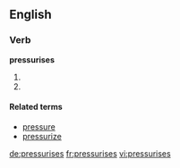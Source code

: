 ==English==

===Verb===
'''pressurises'''

# {{third-person singular of|pressurise}}
# {{alternative spelling of|pressurizes}}

====Related terms====
* [[pressure]]
* [[pressurize]]

[[de:pressurises]]
[[fr:pressurises]]
[[vi:pressurises]]